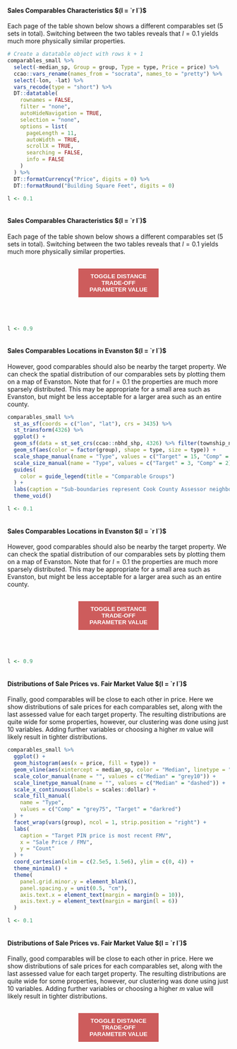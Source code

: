 <script>
function plot_switch(id1, id2) {
    var x = document.getElementById(id1);
    var y = document.getElementById(id2);
    if (x.style.display === "none") {
        x.style.display = "block";
        y.style.display = "none";
    } else {
        x.style.display = "none";
        y.style.display = "block";
    }
}

document.addEventListener("DOMContentLoaded", function() {
  plot_switch('table2', 'table1');
  plot_switch('map2', 'map1');
  plot_switch('dist2', 'dist1');
});
</script>

<style>
.toggle_button {
  color: #fff !important;
  text-transform: uppercase;
  text-decoration: none;
  font-weight: bold;
  background: #CD5C5C;
  padding: 10px;
  display: inline-block;
  border: none;
  width: 36%;
  margin-top: 2px;
  margin-bottom: 50px;
  margin-left: 32%;
  margin-right: 32%
}
</style>




<br>
<div id="table1">
#### Sales Comparables Characteristics $(l = `r l`)$

Each page of the table shown below shows a different comparables set (5 sets in total). Switching between the two tables reveals that $l = 0.1$ yields much more physically similar properties. 

```{r table1, echo=FALSE, out.width='100%', cache=FALSE}
# Create a datatable object with rows k + 1
comparables_small %>%
  select(-median_sp, Group = group, Type = type, Price = price) %>%
  ccao::vars_rename(names_from = "socrata", names_to = "pretty") %>%
  select(-lon, -lat) %>%
  vars_recode(type = "short") %>%
  DT::datatable(
    rownames = FALSE,
    filter = "none",
    autoHideNavigation = TRUE,
    selection = "none",
    options = list(
      pageLength = 11,
      autoWidth = TRUE,
      scrollX = TRUE,
      searching = FALSE,
      info = FALSE
    )
  ) %>%
  DT::formatCurrency("Price", digits = 0) %>%
  DT::formatRound("Building Square Feet", digits = 0)
```
</div>

<div id="table2">
```{r, include=FALSE}
l <- 0.1
```

```{r find_comps2, include=FALSE, ref.label="find_comps", cache=FALSE}
```

#### Sales Comparables Characteristics $(l = `r l`)$

Each page of the table shown below shows a different comparables set (5 sets in total). Switching between the two tables reveals that $l = 0.1$ yields much more physically similar properties.

```{r table2, echo=FALSE, out.width='100%', ref.label="table1"}
```
</div>

<button class=toggle_button onclick="plot_switch('table1', 'table2')">Toggle Distance Trade-Off Parameter Value</button>




<div id="map1">
```{r, include=FALSE}
l <- 0.9
```

```{r find_comps3, include=FALSE, ref.label="find_comps", cache=FALSE}
```

#### Sales Comparables Locations in Evanston $(l = `r l`)$

However, good comparables should also be nearby the target property. We can check the spatial distribution of our comparables sets by plotting them on a map of Evanston. Note that for $l = 0.1$ the properties are much more sparsely distributed. This may be appropriate for a small area such as Evanston, but might be less acceptable for a larger area such as an entire county. 

```{r map1, echo=FALSE, out.width='100%', cache=FALSE, warning=FALSE}
comparables_small %>%
  st_as_sf(coords = c("lon", "lat"), crs = 3435) %>%
  st_transform(4326) %>%
  ggplot() +
  geom_sf(data = st_set_crs(ccao::nbhd_shp, 4326) %>% filter(township_name == "Evanston")) +
  geom_sf(aes(color = factor(group), shape = type, size = type)) +
  scale_shape_manual(name = "Type", values = c("Target" = 15, "Comp" = 10)) +
  scale_size_manual(name = "Type", values = c("Target" = 3, "Comp" = 2)) +
  guides(
    color = guide_legend(title = "Comparable Groups")
  ) +
  labs(caption = "Sub-boundaries represent Cook County Assessor neighborhoods") +
  theme_void()
```
</div>

<div id="map2">
```{r, include=FALSE}
l <- 0.1
```

```{r find_comps4, include=FALSE, ref.label="find_comps", cache=FALSE}
```

#### Sales Comparables Locations in Evanston $(l = `r l`)$

However, good comparables should also be nearby the target property. We can check the spatial distribution of our comparables sets by plotting them on a map of Evanston. Note that for $l = 0.1$ the properties are much more sparsely distributed. This may be appropriate for a small area such as Evanston, but might be less acceptable for a larger area such as an entire county. 

```{r map2, echo=FALSE, out.width='100%', ref.label="map1", message=FALSE, warning=FALSE}
```
</div>

<button class=toggle_button onclick="plot_switch('map1', 'map2')">Toggle Distance Trade-Off Parameter Value</button>




<div id="dist1">
```{r, include=FALSE}
l <- 0.9
```

```{r find_comps5, include=FALSE, ref.label="find_comps", cache=FALSE}
```

#### Distributions of Sale Prices vs. Fair Market Value $(l = `r l`)$

Finally, good comparables will be close to each other in price. Here we show distributions of sale prices for each comparables set, along with the last assessed value for each target property. The resulting distributions are quite wide for some properties, however, our clustering was done using just 10 variables. Adding further variables or choosing a higher $m$ value will likely result in tighter distributions.

```{r dist1, echo=FALSE, out.width='100%', message=FALSE, warning=FALSE, cache=FALSE}
comparables_small %>%
  ggplot() +
  geom_histogram(aes(x = price, fill = type)) +
  geom_vline(aes(xintercept = median_sp, color = "Median", linetype = "Median")) +
  scale_color_manual(name = "", values = c("Median" = "grey10")) +
  scale_linetype_manual(name = "", values = c("Median" = "dashed")) +
  scale_x_continuous(labels = scales::dollar) +
  scale_fill_manual(
    name = "Type",
    values = c("Comp" = "grey75", "Target" = "darkred")
  ) +
  facet_wrap(vars(group), ncol = 1, strip.position = "right") +
  labs(
    caption = "Target PIN price is most recent FMV",
    x = "Sale Price / FMV",
    y = "Count"
  ) +
  coord_cartesian(xlim = c(2.5e5, 1.5e6), ylim = c(0, 4)) +
  theme_minimal() +
  theme(
    panel.grid.minor.y = element_blank(),
    panel.spacing.y = unit(0.5, "cm"),
    axis.text.x = element_text(margin = margin(b = 10)),
    axis.text.y = element_text(margin = margin(l = 6))
  )
```
</div>

<div id="dist2">
```{r, include=FALSE}
l <- 0.1
```

```{r find_comps6, include=FALSE, ref.label="find_comps", cache=FALSE}
```

#### Distributions of Sale Prices vs. Fair Market Value $(l = `r l`)$

Finally, good comparables will be close to each other in price. Here we show distributions of sale prices for each comparables set, along with the last assessed value for each target property. The resulting distributions are quite wide for some properties, however, our clustering was done using just 10 variables. Adding further variables or choosing a higher $m$ value will likely result in tighter distributions.

```{r dist2, echo=FALSE, out.width='100%', ref.label="dist1", message=FALSE, warning=FALSE}
```
</div>

<button class=toggle_button onclick="plot_switch('dist1', 'dist2')">Toggle Distance Trade-Off Parameter Value</button>
